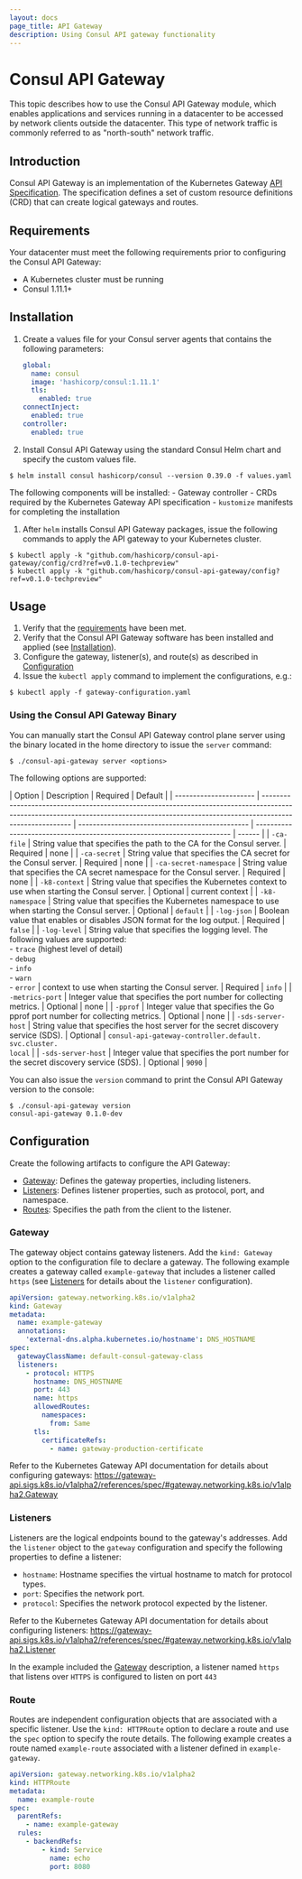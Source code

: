 ```yaml
---
layout: docs
page_title: API Gateway
description: Using Consul API gateway functionality
---
```


# Consul API Gateway

This topic describes how to use the Consul API Gateway module, which enables applications and services running in a datacenter to be accessed by network clients outside the datacenter. This type of network traffic is commonly referred to as "north-south" network traffic.

## Introduction

Consul API Gateway is an implementation of the Kubernetes Gateway [API Specification](https://gateway-api.sigs.k8s.io/). The specification defines a set of custom resource definitions (CRD) that can create logical gateways and routes.

## Requirements

Your datacenter must meet the following requirements prior to configuring the Consul API Gateway:

- A Kubernetes cluster must be running
- Consul 1.11.1+

## Installation

1. Create a values file for your Consul server agents that contains the following parameters:

   ```yaml
   global:
     name: consul
     image: 'hashicorp/consul:1.11.1'
     tls:
       enabled: true
   connectInject:
     enabled: true
   controller:
     enabled: true
   ```

1. Install Consul API Gateway using the standard Consul Helm chart and specify the custom values file.

```shell-session
$ helm install consul hashicorp/consul --version 0.39.0 -f values.yaml
```

The following components will be installed: - Gateway controller - CRDs required by the Kubernetes Gateway API specification - `kustomize` manifests for completing the installation

1. After `helm` installs Consul API Gateway packages, issue the following commands to apply the API gateway to your Kubernetes cluster.

```shell-session
$ kubectl apply -k "github.com/hashicorp/consul-api-gateway/config/crd?ref=v0.1.0-techpreview"
$ kubectl apply -k "github.com/hashicorp/consul-api-gateway/config?ref=v0.1.0-techpreview"
```

## Usage

1. Verify that the [requirements](#requirements) have been met.
1. Verify that the Consul API Gateway software has been installed and applied (see [Installation](#installation)).
1. Configure the gateway, listener(s), and route(s) as described in [Configuration](#configuration)
1. Issue the `kubectl apply` command to implement the configurations, e.g.:

```shell-session
$ kubectl apply -f gateway-configuration.yaml
```

### Using the Consul API Gateway Binary

You can manually start the Consul API Gateway control plane server using the binary located in the home directory to issue the `server` command:

```shell-session
$ ./consul-api-gateway server <options>
```

The following options are supported:

| Option                 | Description                                                                                                                                                                           | Required                                        | Default                                                                 |
| ---------------------- | ------------------------------------------------------------------------------------------------------------------------------------------------------------------------------------- | ----------------------------------------------- | ----------------------------------------------------------------------- | ------ |
| `-ca-file`             | String value that specifies the path to the CA for the Consul server.                                                                                                                 | Required                                        | none                                                                    |
| `-ca-secret`           | String value that specifies the CA secret for the Consul server.                                                                                                                      | Required                                        | none                                                                    |
| `-ca-secret-namespace` | String value that specifies the CA secret namespace for the Consul server.                                                                                                            | Required                                        | none                                                                    |
| `-k8-context`          | String value that specifies the Kubernetes context to use when starting the Consul server.                                                                                            | Optional                                        | current context                                                         |
| `-k8-namespace`        | String value that specifies the Kubernetes namespace to use when starting the Consul server.                                                                                          | Optional                                        | `default`                                                               |
| `-log-json`            | Boolean value that enables or disables JSON format for the log output.                                                                                                                | Required                                        | `false`                                                                 |
| `-log-level`           | String value that specifies the logging level. The following values are supported: <br/>- `trace` (highest level of detail) <br/>- `debug` <br/>- `info` <br/>- `warn` <br/>- `error` | context to use when starting the Consul server. | Required                                                                | `info` |
| `-metrics-port`        | Integer value that specifies the port number for collecting metrics.                                                                                                                  | Optional                                        | none                                                                    |
| `-pprof`               | Integer value that specifies the Go pprof port number for collecting metrics.                                                                                                         | Optional                                        | none                                                                    |
| `-sds-server-host`     | String value that specifies the host server for the secret discovery service (SDS).                                                                                                   | Optional                                        | `consul-api-gateway-controller.default.`<br/>`svc.cluster.`<br/>`local` |
| `-sds-server-host`     | Integer value that specifies the port number for the secret discovery service (SDS).                                                                                                  | Optional                                        | `9090`                                                                  |

You can also issue the `version` command to print the Consul API Gateway version to the console:

```shell-session
$ ./consul-api-gateway version
consul-api-gateway 0.1.0-dev
```

## Configuration

Create the following artifacts to configure the API Gateway:

- [Gateway](#gateway): Defines the gateway properties, including listeners.
- [Listeners](#listeners): Defines listener properties, such as protocol, port, and namespace.
- [Routes](#routes): Specifies the path from the client to the listener.

### Gateway

The gateway object contains gateway listeners.
Add the `kind: Gateway` option to the configuration file to declare a gateway.
The following example creates a gateway called `example-gateway` that includes a listener called `https` (see [Listeners](#listeners) for details about the `listener` configuration).

<CodeBlockConfig lineNumbers highlight="2,4,9,13">

```yaml
apiVersion: gateway.networking.k8s.io/v1alpha2
kind: Gateway
metadata:
  name: example-gateway
  annotations:
    'external-dns.alpha.kubernetes.io/hostname': DNS_HOSTNAME
spec:
  gatewayClassName: default-consul-gateway-class
  listeners:
    - protocol: HTTPS
      hostname: DNS_HOSTNAME
      port: 443
      name: https
      allowedRoutes:
        namespaces:
          from: Same
      tls:
        certificateRefs:
          - name: gateway-production-certificate
```

</CodeBlockConfig>

Refer to the Kubernetes Gateway API documentation for details about configuring gateways:
https://gateway-api.sigs.k8s.io/v1alpha2/references/spec/#gateway.networking.k8s.io/v1alpha2.Gateway

### Listeners

Listeners are the logical endpoints bound to the gateway's addresses.
Add the `listener` object to the `gateway` configuration and specify the following properties to define a listener:

- `hostname`: Hostname specifies the virtual hostname to match for protocol types.
- `port`: Specifies the network port.
- `protocol`: Specifies the network protocol expected by the listener.

Refer to the Kubernetes Gateway API documentation for details about configuring listeners:
https://gateway-api.sigs.k8s.io/v1alpha2/references/spec/#gateway.networking.k8s.io/v1alpha2.Listener

In the example included the [Gateway](#gateway) description, a listener named `https` that listens over `HTTPS` is configured to listen on port `443`

### Route

Routes are independent configuration objects that are associated with a specific listener.
Use the `kind: HTTPRoute` option to declare a route and use the `spec` option to specify the route details.
The following example creates a route named `example-route` associated with a listener defined in `example-gateway`.

```yaml
apiVersion: gateway.networking.k8s.io/v1alpha2
kind: HTTPRoute
metadata:
  name: example-route
spec:
  parentRefs:
    - name: example-gateway
  rules:
    - backendRefs:
        - kind: Service
          name: echo
          port: 8080
```
